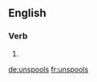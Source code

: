 ==English==

===Verb===
{{head|en}}

# {{en-third-person singular of|unspool}}

[[de:unspools]]
[[fr:unspools]]